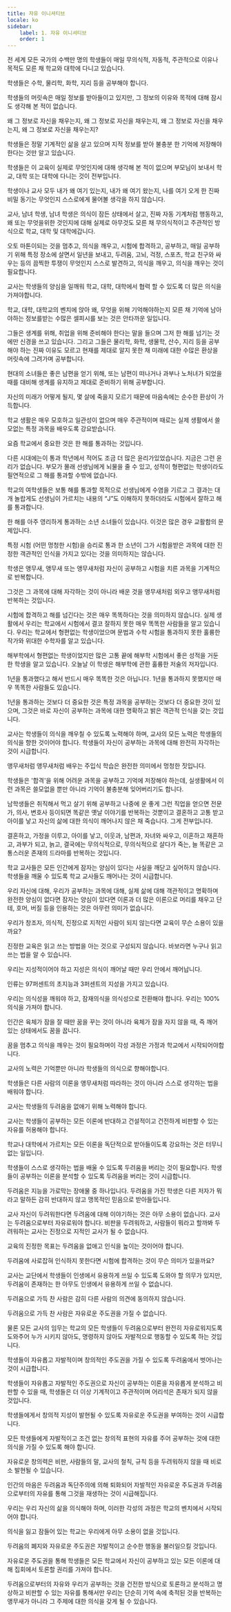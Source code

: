 ```yaml
---
title: 자유 이니셔티브
locale: ko
sidebar:
    label: 1. 자유 이니셔티브
    order: 1
---
```

전 세계 모든 국가의 수백만 명의 학생들이 매일 무의식적, 자동적, 주관적으로 이유나 목적도 모른 채 학교와 대학에 다니고 있습니다.

학생들은 수학, 물리학, 화학, 지리 등을 공부해야 합니다.

학생들의 머릿속은 매일 정보를 받아들이고 있지만, 그 정보의 이유와 목적에 대해 잠시도 생각해 본 적이 없습니다.

왜 그 정보로 자신을 채우는지, 왜 그 정보로 자신을 채우는지, 왜 그 정보로 자신을 채우는지, 왜 그 정보로 자신을 채우는지?

학생들은 정말 기계적인 삶을 살고 있으며 지적 정보를 받아 불충분 한 기억에 저장해야한다는 것만 알고 있습니다.

학생들은 이 교육이 실제로 무엇인지에 대해 생각해 본 적이 없으며 부모님이 보내서 학교, 대학 또는 대학에 다니는 것이 전부입니다.

학생이나 교사 모두 내가 왜 여기 있는지, 내가 왜 여기 왔는지, 나를 여기 오게 한 진짜 비밀 동기는 무엇인지 스스로에게 물어볼 생각을 하지 않습니다.

교사, 남녀 학생, 남녀 학생은 의식이 잠든 상태에서 살고, 진짜 자동 기계처럼 행동하고, 왜 또는 무엇을위한 것인지에 대해 실제로 아무것도 모른 채 무의식적이고 주관적인 방식으로 학교, 대학 및 대학에갑니다.

오토 마톤이되는 것을 멈추고, 의식을 깨우고, 시험에 합격하고, 공부하고, 매일 공부하기 위해 특정 장소에 살면서 일년을 보내고, 두려움, 고뇌, 걱정, 스포츠, 학교 친구와 싸우는 등의 끔찍한 투쟁이 무엇인지 스스로 발견하고, 의식을 깨우고, 의식을 깨우는 것이 필요합니다.

교사는 학생들의 양심을 일깨워 학교, 대학, 대학에서 협력 할 수 있도록 더 많은 의식을 가져야합니다.

학교, 대학, 대학교의 벤치에 앉아 왜, 무엇을 위해 기억해야하는지 모른 채 기억에 남아야하는 정보를받는 수많은 셀피시를 보는 것은 안타까운 일입니다.

그들은 생계를 위해, 취업을 위해 준비해야 한다는 말을 들으며 그저 한 해를 넘기는 것에만 신경을 쓰고 있습니다. 그리고 그들은 물리학, 화학, 생물학, 산수, 지리 등을 공부해야 하는 진짜 이유도 모르고 현재를 제대로 알지 못한 채 미래에 대한 수많은 환상을 머릿속에 그려가며 공부합니다.

현대의 소녀들은 좋은 남편을 얻기 위해, 또는 남편이 떠나거나 과부나 노처녀가 되었을 때를 대비해 생계를 유지하고 제대로 준비하기 위해 공부합니다.

자신의 미래가 어떻게 될지, 몇 살에 죽을지 모르기 때문에 마음속에는 순수한 환상이 가득합니다.

학교 생활은 매우 모호하고 일관성이 없으며 매우 주관적이며 때로는 실제 생활에서 쓸모없는 특정 과목을 배우도록 강요받습니다.

요즘 학교에서 중요한 것은 한 해를 통과하는 것입니다.

다른 시대에는이 통과 학년에서 적어도 조금 더 많은 윤리가있었습니다. 지금은 그런 윤리가 없습니다. 부모가 몰래 선생님에게 뇌물을 줄 수 있고, 성적이 형편없는 학생이라도 필연적으로 그 해를 통과할 수밖에 없습니다.

학교의 여학생들은 보통 해를 통과할 목적으로 선생님에게 수염을 기르고 그 결과는 대개 놀랍게도 선생님이 가르치는 내용의 “J”도 이해하지 못하더라도 시험에서 잘하고 해를 통과합니다.

한 해를 아주 영리하게 통과하는 소년 소녀들이 있습니다. 이것은 많은 경우 교활함의 문제입니다.

특정 시험 (어떤 멍청한 시험)을 승리로 통과 한 소년이 그가 시험을받은 과목에 대한 진정한 객관적인 인식을 가지고 있다는 것을 의미하지는 않습니다.

학생은 앵무새, 앵무새 또는 앵무새처럼 자신이 공부하고 시험을 치른 과목을 기계적으로 반복합니다.

그것은 그 과목에 대해 자각하는 것이 아니라 배운 것을 앵무새처럼 외우고 앵무새처럼 반복하는 것입니다.

시험에 합격하고 해를 넘긴다는 것은 매우 똑똑하다는 것을 의미하지 않습니다. 실제 생활에서 우리는 학교에서 시험에서 결코 잘하지 못한 매우 똑똑한 사람들을 알고 있습니다. 우리는 학교에서 형편없는 학생이었으며 문법과 수학 시험을 통과하지 못한 훌륭한 작가와 위대한 수학자를 알고 있습니다.

해부학에서 형편없는 학생이었지만 많은 고통 끝에 해부학 시험에서 좋은 성적을 거둔 한 학생을 알고 있습니다. 오늘날 이 학생은 해부학에 관한 훌륭한 저술의 저자입니다.

1년을 통과했다고 해서 반드시 매우 똑똑한 것은 아닙니다. 1년을 통과하지 못했지만 매우 똑똑한 사람들도 있습니다.

1년을 통과하는 것보다 더 중요한 것은 특정 과목을 공부하는 것보다 더 중요한 것이 있으며, 그것은 바로 자신이 공부하는 과목에 대한 명확하고 밝은 객관적 인식을 갖는 것입니다.

교사는 학생들이 의식을 깨우칠 수 있도록 노력해야 하며, 교사의 모든 노력은 학생들의 의식을 향한 것이어야 합니다. 학생들이 자신이 공부하는 과목에 대해 완전히 자각하는 것이 시급합니다.

앵무새처럼 앵무새처럼 배우는 주입식 학습은 완전한 의미에서 멍청한 짓입니다.

학생들은 '합격'을 위해 어려운 과목을 공부하고 기억에 저장해야 하는데, 실생활에서 이런 과목은 쓸모없을 뿐만 아니라 기억이 불충분해 잊어버리기도 합니다.

남학생들은 취직해서 먹고 살기 위해 공부하고 나중에 운 좋게 그런 직업을 얻으면 전문가, 의사, 변호사 등이되면 똑같은 옛날 이야기를 반복하는 것뿐이고 결혼하고 고통 받고 아이를 낳고 자신의 삶에 대한 의식이 깨어나지 않은 채 죽습니다. 그게 전부입니다.

결혼하고, 가정을 이루고, 아이를 낳고, 이웃과, 남편과, 자녀와 싸우고, 이혼하고 재혼하고, 과부가 되고, 늙고, 결국에는 무의식적으로, 무의식적으로 살다가 죽는, 늘 똑같은 고통스러운 존재의 드라마를 반복하는 것입니다.

학교 교사들은 모든 인간에게 잠자는 양심이 있다는 사실을 깨닫고 싶어하지 않습니다. 학생들을 깨울 수 있도록 학교 교사들도 깨어나는 것이 시급합니다.

우리 자신에 대해, 우리가 공부하는 과목에 대해, 실제 삶에 대해 객관적이고 명확하며 완전한 양심이 없다면 잠자는 양심이 있다면 이론과 더 많은 이론으로 머리를 채우고 단테, 호머, 버질 등을 인용하는 것은 아무런 의미가 없습니다.

우리가 창조자, 의식적, 진정으로 지적인 사람이 되지 않는다면 교육이 무슨 소용이 있을까요?

진정한 교육은 읽고 쓰는 방법을 아는 것으로 구성되지 않습니다. 바보라면 누구나 읽고 쓰는 법을 알 수 있습니다.

우리는 지성적이어야 하고 지성은 의식이 깨어날 때만 우리 안에서 깨어납니다.

인류는 97퍼센트의 초지능과 3퍼센트의 지성을 가지고 있습니다.

우리는 의식성을 깨워야 하고, 잠재의식을 의식성으로 전환해야 합니다. 우리는 100% 의식을 가져야 합니다.

인간은 육체가 잠을 잘 때만 꿈을 꾸는 것이 아니라 육체가 잠을 자지 않을 때, 즉 깨어 있는 상태에서도 꿈을 꿉니다.

꿈을 멈추고 의식을 깨우는 것이 필요하며이 각성 과정은 가정과 학교에서 시작되어야합니다.

교사의 노력은 기억뿐만 아니라 학생들의 의식으로 향해야합니다.

학생들은 다른 사람의 이론을 앵무새처럼 따라하는 것이 아니라 스스로 생각하는 법을 배워야 합니다.

교사는 학생들의 두려움을 없애기 위해 노력해야 합니다.

교사는 학생들이 공부하는 모든 이론에 반대하고 건설적이고 건전하게 비판할 수 있는 자유를 허용해야 합니다.

학교나 대학에서 가르치는 모든 이론을 독단적으로 받아들이도록 강요하는 것은 터무니없는 일입니다.

학생들이 스스로 생각하는 법을 배울 수 있도록 두려움을 버리는 것이 필요합니다. 학생들이 공부하는 이론을 분석할 수 있도록 두려움을 버리는 것이 시급합니다.

두려움은 지능을 가로막는 장애물 중 하나입니다. 두려움을 가진 학생은 다른 저자가 뭐라고 말하든 감히 반대하지 않고 맹목적인 믿음으로 받아들입니다.

교사 자신이 두려워한다면 두려움에 대해 이야기하는 것은 아무 소용이 없습니다. 교사는 두려움으로부터 자유로워야 합니다. 비판을 두려워하고, 사람들이 뭐라고 할까봐 두려워하는 교사는 진정으로 지적인 교사가 될 수 없습니다.

교육의 진정한 목표는 두려움을 없애고 인식을 높이는 것이어야 합니다.

두려움에 사로잡혀 인식하지 못한다면 시험에 합격하는 것이 무슨 의미가 있을까요?

교사는 교단에서 학생들이 인생에서 유용하게 쓰일 수 있도록 도와야 할 의무가 있지만, 두려움이 존재하는 한 아무도 인생에서 유용하게 쓰일 수 없습니다.

두려움으로 가득 찬 사람은 감히 다른 사람의 의견에 동의하지 않습니다.

두려움으로 가득 찬 사람은 자유로운 주도권을 가질 수 없습니다.

물론 모든 교사의 임무는 학교의 모든 학생들이 두려움으로부터 완전히 자유로워지도록 도와주어 누가 시키지 않아도, 명령하지 않아도 자발적으로 행동할 수 있도록 하는 것입니다.

학생들이 자유롭고 자발적이며 창의적인 주도권을 가질 수 있도록 두려움에서 벗어나는 것이 시급합니다.

학생들이 자유롭고 자발적인 주도권으로 자신이 공부하는 이론을 자유롭게 분석하고 비판할 수 있을 때, 학생들은 더 이상 기계적이고 주관적이며 어리석은 존재가 되지 않을 것입니다.

학생들에게서 창의적 지성이 발현될 수 있도록 자유로운 주도권을 부여하는 것이 시급합니다.

모든 학생들에게 자발적이고 조건 없는 창의적 표현의 자유를 주어 공부하는 것에 대한 의식을 가질 수 있도록 해야 합니다.

자유로운 창의력은 비판, 사람들의 말, 교사의 철칙, 규칙 등을 두려워하지 않을 때 비로소 발현될 수 있습니다.

인간의 마음은 두려움과 독단주의에 의해 퇴화되어 자발적인 자유로운 주도권과 두려움으로부터의 자유를 통해 그것을 재생하는 것이 시급해집니다.

우리는 우리 자신의 삶을 의식해야 하며, 이러한 각성의 과정은 학교의 벤치에서 시작되어야 합니다.

의식을 잃고 잠들어 있는 학교는 우리에게 아무 소용이 없을 것입니다.

두려움의 폐지와 자유로운 주도권은 자발적이고 순수한 행동을 불러일으킬 것입니다.

자유로운 주도권을 통해 학생들은 모든 학교에서 자신이 공부하고 있는 모든 이론에 대해 집회에서 토론할 권리를 가져야 합니다.

두려움으로부터의 자유와 우리가 공부하는 것을 건전한 방식으로 토론하고 분석하고 명상하고 비판할 수 있는 자유를 통해서만 우리는 단순히 기억 속에 축적된 것을 반복하는 앵무새가 아니라 그 주제에 대한 의식을 갖게 될 수 있습니다.
